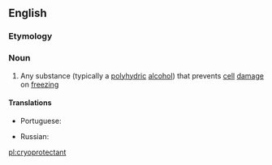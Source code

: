 ==English==
{{wikipedia}}

===Etymology===
{{prefix|cryo|protectant|lang=en}}

===Noun===
{{en-noun}}

# {{label|en|biology}} Any substance (typically a [[polyhydric]] [[alcohol]]) that prevents [[cell]] [[damage]] on [[freezing]]

====Translations====
{{trans-top|substance that prevents cell damage on freezing}}
* Portuguese: {{t|pt|crioprotetor|m}}
{{trans-mid}}
* Russian: {{t|ru|криопроте́ктор|m}}
{{trans-bottom}}

[[pl:cryoprotectant]]